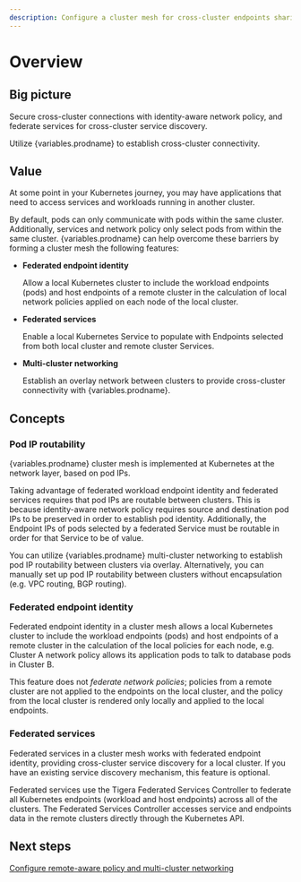 ```yaml
---
description: Configure a cluster mesh for cross-cluster endpoints sharing, cross-cluster connectivity, and cross-cluster service discovery.
---
```



# Overview

## Big picture

Secure cross-cluster connections with identity-aware network policy, and federate services for cross-cluster service discovery.

Utilize {variables.prodname} to establish cross-cluster connectivity.


## Value

At some point in your Kubernetes journey, you may have applications that need to access services and workloads running in another cluster.

By default, pods can only communicate with pods within the same cluster. Additionally, services and network policy only select pods from within the same cluster. {variables.prodname} can help overcome these barriers by forming a cluster mesh the following features:
- **Federated endpoint identity**

  Allow a local Kubernetes cluster to include the workload endpoints (pods) and host endpoints of a remote cluster in the calculation of local network policies applied on each node of the local cluster.

- **Federated services**

  Enable a local Kubernetes Service to populate with Endpoints selected from both local cluster and remote cluster Services.

- **Multi-cluster networking**

  Establish an overlay network between clusters to provide cross-cluster connectivity with {variables.prodname}.


## Concepts

### Pod IP routability

{variables.prodname} cluster mesh is implemented at Kubernetes at the network layer, based on pod IPs.

Taking advantage of federated workload endpoint identity and federated services requires that pod IPs are routable between clusters. This is because identity-aware network policy requires source and destination pod IPs to be preserved in order to establish pod identity. Additionally, the Endpoint IPs of pods selected by a federated Service must be routable in order for that Service to be of value.

You can utilize {variables.prodname} multi-cluster networking to establish pod IP routability between clusters via overlay. Alternatively, you can manually set up pod IP routability between clusters without encapsulation (e.g. VPC routing, BGP routing).


### Federated endpoint identity

Federated endpoint identity in a cluster mesh allows a local Kubernetes cluster to include the workload endpoints (pods) and host endpoints of a remote cluster in the calculation of the local policies for each node, e.g. Cluster A network policy allows its application pods to talk to database pods in Cluster B.

This feature does not _federate network policies_; policies from a remote cluster are not applied to the endpoints on the local cluster, and the policy from the local cluster is rendered only locally and applied to the local endpoints.

### Federated services

Federated services in a cluster mesh works with federated endpoint identity, providing cross-cluster service discovery for a local cluster. If you have an existing service discovery mechanism, this feature is optional.

Federated services use the Tigera Federated Services Controller to federate all Kubernetes endpoints (workload and host endpoints) across all of the clusters. The Federated Services Controller accesses service and endpoints data in the remote clusters directly through the Kubernetes API.

## Next steps

[Configure remote-aware policy and multi-cluster networking](kubeconfig.mdx)
